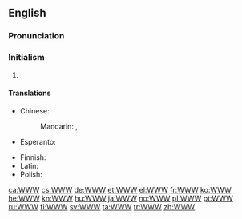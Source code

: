{{also|www}}
==English==

===Pronunciation===
{{rfap|UK with both "double-U, double-U, double-U" and "dub-dub-dub"|UK|lang=en}}
{{rfap|US with both "double-U, double-U, double-U" and "dub-dub-dub"|US|lang=en}}

===Initialism===
{{rfc-header|Initialism}}
{{en-initialism}}

# {{initialism of|World Wide Web|lang=en}}

====Translations====
{{trans-top|World Wide Web (abbreviation)}}
* Chinese:
*: Mandarin: {{t+|cmn|萬維網|sc=Hani}}, {{t+|cmn|万维网|tr=wànwéiwǎng|sc=Hani}}
* Esperanto: {{t|eo|TTT}}
{{trans-mid}}
* Finnish: {{t|fi|www}}
* Latin: {{t|la|TTT}}
* Polish: {{t+|pl|WWW|m}}
{{trans-bottom}}

[[ca:WWW]]
[[cs:WWW]]
[[de:WWW]]
[[et:WWW]]
[[el:WWW]]
[[fr:WWW]]
[[ko:WWW]]
[[he:WWW]]
[[kn:WWW]]
[[hu:WWW]]
[[ja:WWW]]
[[no:WWW]]
[[pl:WWW]]
[[pt:WWW]]
[[ru:WWW]]
[[fi:WWW]]
[[sv:WWW]]
[[ta:WWW]]
[[tr:WWW]]
[[zh:WWW]]